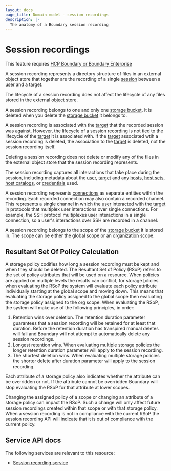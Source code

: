 ```yaml
---
layout: docs
page_title: Domain model - session recordings
description: |-
  The anatomy of a Boundary session recording
---
```


# Session recordings

<EnterpriseAlert product="boundary">This feature requires <a href="https://www.hashicorp.com/products/boundary">HCP Boundary or Boundary Enterprise</a></EnterpriseAlert>

A session recording represents a directory structure of
files in an external object store that together are the
recording of a single [session][] between a [user][] and a [target][].

The lifecycle of a session recording does not affect the
lifecycle of any files stored in the external object store.

A session recording belongs to one and only one [storage bucket][].
It is deleted when you delete the [storage bucket][] it belongs to.

A session recording is associated with the
[target][] that the recorded session was against.
However, the lifecycle of a session recording is not tied to
the lifecycle of the [target][] it is associated with.
If the [target][] associated wtih a session recording is deleted,
the association to the [target][] is deleted, not the session recording itself.

Deleting a session recording does not delete or modify
any of the files in the external object store that the session recording represents.

The session recording captures all interactions that take place during
the session, including metadata about the [user][], [target][] and any
[hosts][], [host sets][], [host catalogs][], or [credentials][] used.

A session recording represents [connections][] as separate
entities within the recording. Each recorded connection may also contain a recorded channel. This represents a single channel
in which the [user][] interacted with the [target][] in protocols that
multiplex user interactions over single connections. For example,
the SSH protocol multiplexes user interactions in a single
connection, so a user's interactions over SSH are recorded
in a channel.

A session recording belongs to the scope of the [storage bucket][]
it is stored in. The scope can be either the global scope or an [organization][]
scope.

## Resultant Set Of Policy Calculation

A storage policy codifies how long a session recording must be kept and when they should be deleted.
The Resultant Set of Policy (RSoP) refers to the set of policy attributes that will be used on a resource.
When policies are applied on multiple levels the results can conflict, for storage [olicies when evaluating the RSoP the system will evaluate each policy attribute individually starting at the global scope and moving down.
This means that evaluating the storage policy assigned to the global scope then evaluating the storage policy assigned to the org scope.
When evaluating the RSoP, the system will make use of the following principles, in order:

1. Retention wins over deletion. The retention duration parameter guarantees that a session recording will be retained for at least that duration. Before the retention duration has transpired manual deletes will fail and Boundary will not attempt to automatically delete any session recordings.
2. Longest retention wins. When evaluating multiple storage policies the longer retention duration parameter will apply to the session recording.
3. The shortest deletion wins. When evaluating multiple storage policies the shorter delete after duration parameter will apply to the session recording.

Each attribute of a storage policy also indicates whether the attribute can be overridden or not.
If the attribute cannot be overridden Boundary will stop evaluating the RSoP for that attribute at lower scopes.

Changing the assigned policy of a scope or changing an attribute of a storage policy can impact the RSoP.
Such a change will only affect future session recordings created within that scope or with that storage policy.
When a session recording is not in compliance with the current RSoP the session recording API will indicate that it is out of compliance with the current policy.

## Service API docs

The following services are relevant to this resource:

- [Session recording service](/boundary/api-docs/session-recording-service)

[connections]: /boundary/docs/concepts/domain-model/session-connections
[credentials]: /boundary/docs/concepts/domain-model/credentials
[host catalogs]: /boundary/docs/concepts/domain-model/host-catalogs
[host sets]: /boundary/docs/concepts/domain-model/host-sets
[hosts]: /boundary/docs/concepts/domain-model/hosts
[target]: /boundary/docs/concepts/domain-model/targets
[user]: /boundary/docs/concepts/domain-model/users
[organization]: /boundary/docs/concepts/domain-model/scopes#organizations
[session]: /boundary/docs/concepts/domain-model/sessions
[storage bucket]: /boundary/docs/concepts/domain-model/storage-buckets